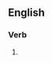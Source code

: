==English==

===Verb===
{{head|en|present participle}}

# {{present participle of|alchemize|lang=en|nocat=1}}